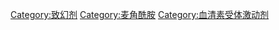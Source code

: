 {{Commonscat|Lysergic acid diethylamide}}

[[Category:致幻剂|Category:致幻剂]]
[[Category:麦角酰胺|Category:麦角酰胺]]
[[Category:血清素受体激动剂|Category:血清素受体激动剂]]
